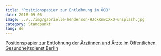 ```yaml
---
title: "Positionspapier zur Entlohnung im ÖGD"
date: 2016-09-06 
image: ../../img/gabrielle-henderson-HJckKnwCXxQ-unsplash.jpg
category: Standpunkt
lang: de
---
```


[Positionspapier zur Entlohnung der Ärztinnen und Ärzte im Öffentlichen Gesundheitsdienst Berlin](../../documents/Entlohnung_Aerzte_092016.pdf)